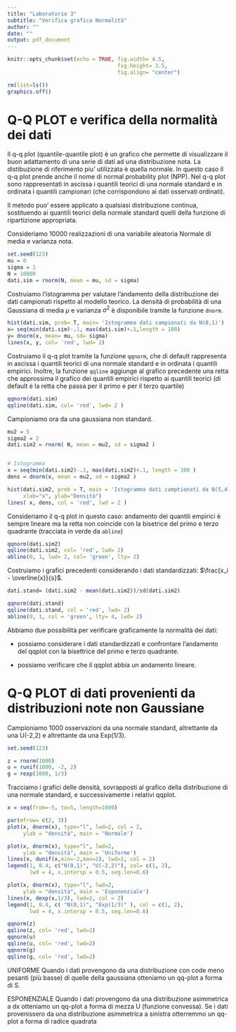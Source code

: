 ---
title: "Laboratorio 3"
subtitle: "Verifica grafica Normalità"
author: ""
date: ""
output: pdf_document
---

```{r setup, include=FALSE}
knitr::opts_chunk$set(echo = TRUE, fig.width= 4.5, 
                                   fig.height= 3.5, 
                                   fig.align= "center")
```

```{r, include=FALSE}
rm(list=ls())
graphics.off()
```

# Q-Q PLOT e verifica della normalità dei dati

Il q-q plot (quantile-quantile plot) è un grafico che permette di visualizzare il buon adattamento
di una serie di dati ad una distribuzione nota. La distibuzione di riferimento piu' utilizzata è quella normale. In questo caso il q-q plot prende anche il nome di normal probability plot (NPP).
Nel q-q plot sono rappresentati in ascissa i quantili teorici di una normale standard e in ordinata i quantili campionari (che corrispondono ai dati osservati ordinati).

Il metodo puo' essere applicato a qualsiasi distribuzione continua,
sostituendo ai quantili teorici della normale standard
quelli della funzione di ripartizione appropriata.

Consideriamo 10000 realizzazioni di una variabile aleatoria Normale di media e varianza nota.

```{r}
set.seed(123) 
mu = 0
sigma = 1
N = 10000
dati.sim = rnorm(N, mean = mu, sd = sigma)
```

Costruiamo l'istogramma per valutare l'andamento della distribuzione dei dati campionati rispetto al modello teorico. La densità di probabilità di una Gaussiana di media $\mu$ e varianza $\sigma^2$ è disponibile tramite la funzione `dnorm`.

```{r}
hist(dati.sim, prob= T, main= 'Istogramma dati campionati da N(0,1)')
x= seq(min(dati.sim)-.1, max(dati.sim)+.1,length = 100)
y= dnorm(x, mean= mu, sd= sigma)
lines(x, y, col= 'red', lwd= 2)
```

Costruiamo il q-q plot tramite la funzione `qqnorm`, che di default rappresenta in ascissa i quantili teorici di una normale standard e in ordinata i quantili empirici. Inoltre, la funzione `qqline` aggiunge al grafico precedente una retta che approssima il grafico dei quantili empirici rispetto ai quantili teorici (di default è la retta che passa per il primo e per il terzo quartile)

```{r}
qqnorm(dati.sim)
qqline(dati.sim, col= 'red', lwd= 2 )
```

Campioniamo ora da una gaussiana non standard.

```{r}
mu2 = 5
sigma2 = 2
dati.sim2 = rnorm( N, mean = mu2, sd = sigma2 )


# Istogramma
x = seq(min(dati.sim2)-.1, max(dati.sim2)+.1, length = 100 )
dens = dnorm(x, mean = mu2, sd = sigma2 )

hist(dati.sim2, prob = T, main = 'Istogramma dati camptionati da N(5,4)',
     xlab="x", ylab="Densità")
lines( x, dens, col = 'red', lwd = 2 )
```

Consideriamo il q-q plot in questo caso: andamento dei quantili empirici è sempre lineare ma la retta non coincide con la bisetrice del primo e terzo quadrante (tracciata in verde da `abline`)

```{r}
qqnorm(dati.sim2)
qqline(dati.sim2, col= 'red', lwd= 2)
abline(0, 1, lwd= 2, col= 'green', lty= 2)
```

Costruiamo i grafici precedenti considerando i dati standardizzati: $\frac{x_i - \overline{x}}{s}$. 
```{r}
dati.stand= (dati.sim2 - mean(dati.sim2))/sd(dati.sim2)

qqnorm(dati.stand)
qqline(dati.stand, col = 'red', lwd= 2)
abline(0, 1, col = 'green', lty= 4, lwd= 2)
```

Abbiamo due possibilità per verificare graficamente la normalità dei dati:

* possiamo considerare i dati standardizzati e confrontare l'andamento del qqplot con la bisettrice del primo e terzo quadrante.

* possiamo verificare che il qqplot abbia un andamento lineare.

# Q-Q PLOT di dati provenienti da distribuzioni note non Gaussiane

Campioniamo 1000 osservazioni da una normale standard, altrettante da una U(-2,2) e altrettante da una Exp(1/3).

```{r}
set.seed(123) 

z = rnorm(1000)
u = runif(1000, -2, 2)
g = rexp(1000, 1/3)
```

Tracciamo i grafici delle densità, sovrapposti al grafico della distribuzione di una normale standard, e successivamente i relativi qqplot.
```{r, fig.width=9, fig.height=7}
x = seq(from=-5, to=5, length=1000)

par(mfrow= c(2, 3))
plot(x, dnorm(x), type="l", lwd=2, col = 2,
     ylab = "densità", main = 'Normale')

plot(x, dnorm(x), type="l", lwd=2,
     ylab = "densità", main = 'Uniforme')
lines(x, dunif(x,min=-2,max=2), lwd=2, col = 2)
legend(1, 0.4, c("N(0,1)", "U(-2,2)"), col= c(1, 2), 
       lwd = 4, x.intersp = 0.5, seg.len=0.6)

plot(x, dnorm(x), type="l", lwd=2,
     ylab = "densità", main = 'Esponenziale')
lines(x, dexp(x,1/3), lwd=2, col = 2)
legend(1, 0.4, c( "N(0,1)", "Exp(1/3)" ), col = c(1, 2), 
       lwd = 4, x.intersp = 0.5, seg.len=0.6)

qqnorm(z)
qqline(z, col= 'red', lwd=2)
qqnorm(u)
qqline(u, col= 'red', lwd=2)
qqnorm(g)
qqline(g, col= 'red', lwd=2)

```
UNIFORME
Quando i dati provengono da una distribuzione con code meno pesanti (più basse) di quelle della gaussiana otteniamo un qq-plot a forma di S.

ESPONENZIALE
Quando i dati provengono da una distribuzione asimmetrica a dx otteniamo un qq-plot a forma di mezza U (funzione convessa). Se i dati provenissero da una distribuzione asimmetrica a sinistra otterremmo un qq-plot a forma di radice quadrata
